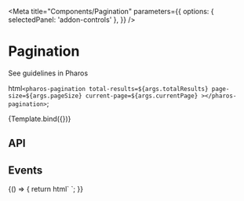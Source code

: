 

<Meta
  title="Components/Pagination"
  parameters={{
    options: { selectedPanel: 'addon-controls' },
  }}
/>

# Pagination

<pharos-link href="https://www.jstor.org/pharos/components/pagination" target="_blank">See guidelines in Pharos</pharos-link>

  html`
    <pharos-pagination
      total-results=${args.totalResults}
      page-size=${args.pageSize}
      current-page=${args.currentPage}
    ></pharos-pagination>
  `;

<Canvas withToolbar>
  <Story
    name="Base"
    argTypes={{
      totalResults: { control: { type: 'number', min: 0 }, defaultValue: 1146 },
      pageSize: { control: { type: 'number', min: 1 }, defaultValue: 25 },
      currentPage: { control: { type: 'number', min: 1 }, defaultValue: 2 },
    }}
  >
    {Template.bind({})}
  </Story>
</Canvas>

## API

<ArgsTable of="pharos-pagination" />

## Events

<Canvas withToolbar>
  <Story name="Events">
    {() => {
      return html`
        <pharos-pagination
          total-results="1146"
          page-size="25"
          current-page="2"
          @prev-page="${(e) => action('Prev Page')(JSON.stringify(e))}"
          @next-page="${(e) => action('Next Page')(JSON.stringify(e))}"
        ></pharos-pagination>
      `;
    }}
  </Story>
</Canvas>
